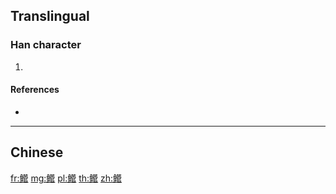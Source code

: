 {{character info/new}}
{{also|䲘}}
==Translingual==

===Han character===
{{Han char|rn=195|rad=鱼|as=14|sn=22|four=|canj=NMHJR}}

# {{defn|Han|sort=鱼14}}

====References====
* {{Han ref|kx=1480.511|hdz=74719.011|uh=9CE4|ud=40164}}

----

==Chinese==
{{zh-see|䲘}}

[[fr:鳤]]
[[mg:鳤]]
[[pl:鳤]]
[[th:鳤]]
[[zh:鳤]]